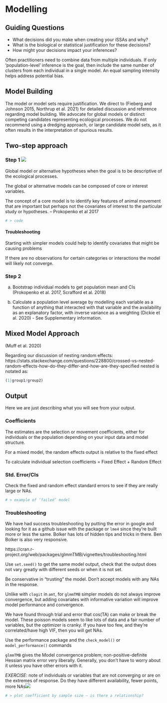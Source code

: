 # Modelling

## Guiding Questions

- What decisions did you make when creating your iSSAs and why?
- What is the biological or statistical justification for these decisions?
- How might your decisions impact your inferences?

Often practitioners need to combine data from multiple individuals. If only
‘population-level’ inference is the goal, then include the same number of
clusters from each individual in a single model. An equal sampling intensity
helps address potential bias.


## Model Building

The model or model sets require justification. We direct to (Fieberg and Johnson
2015, Northrup et al. 2021) for detailed discussion and reference regarding
model building. We advocate for global models or distinct competing candidates
representing ecological processes. We do not recommend using a dredging
approach, or large candidate model sets, as it often results in the
interpretation of spurious results.

## Two-step approach

### Step 1 ![](https://badgen.net/badge/status/WIP/orange)

Global model or alternative hypotheses when the goal is to be descriptive of the ecological processes.

The global or alternative models can be composed of core or interest variables. 

The concept of a core model is to identify key features of animal movement that are important but perhaps not the covariates of interest to the particular study or hypotheses. – Prokopenko et al 2017

```r
# > code
```

#### Troubleshooting

Starting with simpler models could help to identify covariates that might be
causing problems 

If there are no observations for certain categories or
interactions the model will likely not converge.

### Step 2

a. Bootstrap individual models to get population mean and CIs (Prokopenko et al.
2017, Scrafford et al. 2018)

b. Calculate a population level average by modelling each variable as a function
of anything that interacted with that variable and the availability as an
explanatory factor, with inverse variance as a weighting (Dickie et al. 2020) -
See Supplementary information.


## Mixed Model Approach

(Muff et al. 2020)

Regarding our discussion of nesting random effects:
https://stats.stackexchange.com/questions/228800/crossed-vs-nested-random-effects-how-do-they-differ-and-how-are-they-specified
nested is notated as:

```r
(1|group1/group2)
```

## Output
Here we are just describing what you will see from your output.

### Coefficients

The estimates are the selection or movement coefficients, either for individuals or the population depending on your input data and model structure.

For a mixed model, the random effects output is relative to the fixed effect

To calculate individual selection coefficients =  Fixed Effect + Random Effect

### Std. Error/CIs

Check the fixed and random effect standard errors to see if they are really large or NAs.

```r
# > example of ‘failed’ model
```


### Troubleshooting

We have had success troubleshooting by putting the error in google and looking
for it as a github issue with the package or `lme4` since they're built more or
less the same. Bolker has lots of hidden tips and tricks in there. Ben Bolker is
also very responsive.

https://cran.r-project.org/web/packages/glmmTMB/vignettes/troubleshooting.html

Use `set.seed()` to get the same model output, check that the output does not vary greatly with different seeds or when it is not set.

Be conservative in "trusting" the model. 
Don’t accept models with any NAs in the response. 

Unlike with `clogit` in `amt`, for `glmmTMB` simpler models do not always
improve convergence, but adding covariates with informative variation will
improve model performance and convergence.

We have found through trial and error that cos(TA) can make or break the model.
These poisson models seem to like lots of data and a fair number of variables,
but the optimizer is cranky. If you have too few, and they're correlated/have
high VIF, then you will get NAs.

Use the performance package and the `check_model()` or `model_performance()` commands

`glmmTMB` gives the Model convergence problem; non-positive-definite Hessian
matrix error very liberally. Generally, you don't have to worry about it unless
you have other errors with it.


*EXERCISE*: note of individuals or variables that are not converging or are on the extremes of response. Do they have different availability, fewer points, more NAs![](https://badgen.net/badge/status/WIP/orange)

```r
# > plot coefficient by sample size – is there a relationship?
```
